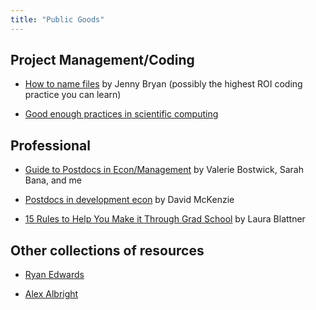 ```yaml
---
title: "Public Goods"
---
```


## Project Management/Coding

- [How to name files](https://github.com/jennybc/how-to-name-files) by Jenny Bryan (possibly the highest ROI coding practice you can learn)

- [Good enough practices in scientific computing](https://journals.plos.org/ploscompbiol/article?id=10.1371/journal.pcbi.1005510)

## Professional

- [Guide to Postdocs in Econ/Management](https://weiyangtham.com/posts/2023-05-26_faq-postdoc-econ/) by Valerie Bostwick, Sarah Bana, and me 

- [Postdocs in development econ](https://blogs.worldbank.org/impactevaluations/post-docs-development-economics-are-becoming-increasingly-common-advice-those) by David McKenzie

- [15 Rules to Help You Make it Through Grad School](files/rules_for_grad_school_laurablattner.pdf) by Laura Blattner

## Other collections of resources

- [Ryan Edwards](http://www.ryanbedwards.com/resources)

- [Alex Albright](https://www.albrightalex.com/public-goods)